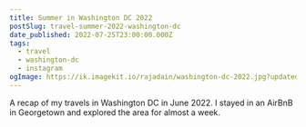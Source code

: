 ```yaml
---
title: Summer in Washington DC 2022
postSlug: travel-summer-2022-washington-dc
date_published: 2022-07-25T23:00:00.000Z
tags:
  - travel
  - washington-dc
  - instagram
ogImage: https://ik.imagekit.io/rajadain/washington-dc-2022.jpg?updatedAt=1686527944231
---
```



A recap of my travels in Washington DC in June 2022. I stayed in an AirBnB in Georgetown and explored the area for almost a week.

<InstagramEmbed url="https://www.instagram.com/p/CkJuqAiJY7w/" />
<InstagramEmbed url="https://www.instagram.com/p/CkcOg0LjJdT/" />
<InstagramEmbed url="https://www.instagram.com/p/CkhMlImDx3V/" />
<InstagramEmbed url="https://www.instagram.com/p/CkmVmJgpKRY/" />
<InstagramEmbed url="https://www.instagram.com/p/CkruVfwDflX/" />
<InstagramEmbed url="https://www.instagram.com/p/CkzGEE0pPyo/" />

<script async src="/instagram-embed.js"></script>
